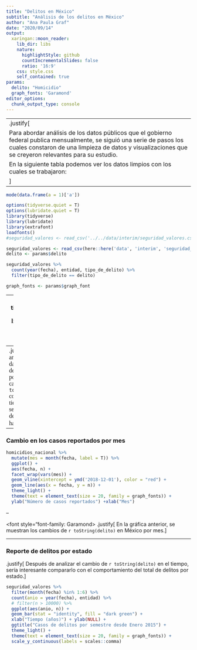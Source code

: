```yaml
---
title: "Delitos en México"
subtitle: "Análisis de los delitos en México"
author: "Ana Paula Graf"
date: "2020/09/14"
output:
  xaringan::moon_reader:
    lib_dir: libs
    nature:
      highlightStyle: github
      countIncrementalSlides: false
      ratio: '16:9'
    css: style.css
    self_contained: true
params:
  delito: "Homicidio"
  graph_fonts: 'Garamond' 
editor_options: 
  chunk_output_type: console
---
```


--
.justify[
Para abordar análisis de los datos públicos que el gobierno federal publica mensualmente, se siguió una serie de pasos los cuales constaron de una limpieza de datos y visualizaciones que se creyeron relevantes para su estudio.
En la siguiente tabla podemos ver los datos limpios con los cuales se trabajaron:
]
--


```r
mode(data.frame(a = 1)['a'])

options(tidyverse.quiet = T)
options(lubridate.quiet = T)
library(tidyverse)
library(lubridate)
library(extrafont)
loadfonts()
#seguridad_valores <- read_csv('../../data/interim/seguridad_valores.csv')

seguridad_valores <- read_csv(here::here('data', 'interim', 'seguridad_valores.csv'))
delito <- params$delito

seguridad_valores %>% 
  count(year(fecha), entidad, tipo_de_delito) %>% 
  filter(tipo_de_delito == delito)

graph_fonts <- params$graph_font
```

---
### Serie de tiempo
<font style="font-family: Garamond">
Posterior a la carga y limpieza de datos se hicieron las siguientes visualizaciones:
</font>


```r
homicidios_nacional <- seguridad_valores %>% 
  count(fecha, tipo_de_delito) %>% 
  filter(tipo_de_delito == delito)

homicidios_nacional %>% 
  ggplot() +
    aes(fecha, n) +
    geom_line() +
    geom_smooth(aes(color = "loess"), method = "loess", se = FALSE) +
    xlab("Tiempo") + ylab(NULL) +
    ggtitle(str_c(delito, " en México"), subtitle = "De enero 2015 a julio 2020") +
    theme_light() +
    scale_y_continuous(labels = scales::comma) +
    theme(text = element_text(size = 20, family = graph_fonts)) 




```

--
.justify[
<font style="font-family: Garamond">
La gráfica anterior refleja los datos en una serie de tiempo en la que podemos ver los cambios de `r toString(delito)` con respecto al tiempo. Los datos se toman en cuenta desde Enero 2015 hasta Julio 2020.
</font>
]
---
### Cambio en los casos reportados por mes
```r
homicidios_nacional %>% 
  mutate(mes = month(fecha, label = T)) %>% 
  ggplot() +
  aes(fecha, n) +
  facet_wrap(vars(mes)) +
  geom_vline(xintercept = ymd('2018-12-01'), color = "red") +
  geom_line(aes(x = fecha, y = n)) +
  theme_light() +
  theme(text = element_text(size = 20, family = graph_fonts)) +
  ylab("Número de casos reportados") +xlab("Mes")

```

--

<font style="font-family: Garamond>
.justify[
En la gráfica anterior, se muestran los cambios de `r toString(delito)` en México por mes.
]
</font>

---
### Reporte de delitos por estado
.justify[
Después de analizar el cambio de `r toString(delito)` en el tiempo, sería interesante compararlo con el comportamiento del total de delitos por estado.
]
```r
seguridad_valores %>% 
  filter(month(fecha) %in% 1:6) %>% 
  count(anio = year(fecha), entidad) %>% 
  # filter(n > 10000) %>% 
  ggplot(aes(anio, n)) +
  geom_bar(stat = "identity", fill = "dark green") +
  xlab("Tiempo (años)") + ylab(NULL) +
  ggtitle("Casos de delitos por semestre desde Enero 2015") +
  theme_light() +
  theme(text = element_text(size = 20, family = graph_fonts)) +
  scale_y_continuous(labels = scales::comma)


```
